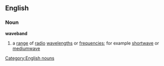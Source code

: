 ==English==
===Noun===
'''waveband'''
#a [[range]] of [[radio]] [[wavelength]]s or [[frequencies]]; for example [[shortwave]] or [[mediumwave]]
[[Category:English nouns]]
